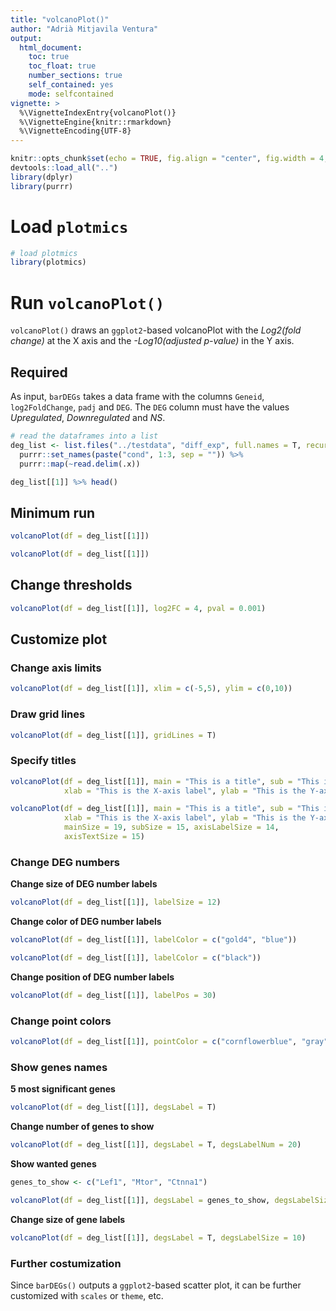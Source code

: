 ```yaml
---
title: "volcanoPlot()"
author: "Adrià Mitjavila Ventura"
output:
  html_document:
    toc: true
    toc_float: true
    number_sections: true
    self_contained: yes
    mode: selfcontained
vignette: >
  %\VignetteIndexEntry{volcanoPlot()}
  %\VignetteEngine{knitr::rmarkdown}
  %\VignetteEncoding{UTF-8}
---
```


```r
knitr::opts_chunk$set(echo = TRUE, fig.align = "center", fig.width = 4, fig.height = 4)
devtools::load_all("..")
library(dplyr)
library(purrr)
```

# Load `plotmics`

```r
# load plotmics
library(plotmics)
```

# Run `volcanoPlot()`

`volcanoPlot()` draws an `ggplot2`-based volcanoPlot with the *Log2(fold change)* at the X axis and the *-Log10(adjusted p-value)* in the Y axis.

## Required

As input, `barDEGs` takes a data frame with the columns `Geneid`, `log2FoldChange`, `padj` and `DEG`. The `DEG` column must have the values *Upregulated*, *Downregulated* and *NS*.

```r
# read the dataframes into a list
deg_list <- list.files("../testdata", "diff_exp", full.names = T, recursive = T) %>%
  purrr::set_names(paste("cond", 1:3, sep = "")) %>%
  purrr::map(~read.delim(.x))

deg_list[[1]] %>% head()
```

## Minimum  run

```r
volcanoPlot(df = deg_list[[1]])
```

```r
volcanoPlot(df = deg_list[[1]])
```

## Change thresholds

```r
volcanoPlot(df = deg_list[[1]], log2FC = 4, pval = 0.001)
```

## Customize plot

### Change axis limits

```r
volcanoPlot(df = deg_list[[1]], xlim = c(-5,5), ylim = c(0,10))
```

### Draw grid lines

```r
volcanoPlot(df = deg_list[[1]], gridLines = T)
```

### Specify titles

```r
volcanoPlot(df = deg_list[[1]], main = "This is a title", sub = "This is a subtitle", 
            xlab = "This is the X-axis label", ylab = "This is the Y-axis label")
```

```r
volcanoPlot(df = deg_list[[1]], main = "This is a title", sub = "This is a subtitle", 
            xlab = "This is the X-axis label", ylab = "This is the Y-axis label", 
            mainSize = 19, subSize = 15, axisLabelSize = 14, 
            axisTextSize = 15)
```

### Change DEG numbers

**Change size of DEG number labels**

```r
volcanoPlot(df = deg_list[[1]], labelSize = 12)
```

**Change color of DEG number labels**

```r
volcanoPlot(df = deg_list[[1]], labelColor = c("gold4", "blue"))
```

```r
volcanoPlot(df = deg_list[[1]], labelColor = c("black"))
```

**Change position of DEG number labels**

```r
volcanoPlot(df = deg_list[[1]], labelPos = 30)
```

### Change point colors

```r
volcanoPlot(df = deg_list[[1]], pointColor = c("cornflowerblue", "gray", "gold3"))
```

### Show genes names

**5 most significant genes**

```r
volcanoPlot(df = deg_list[[1]], degsLabel = T)
```

**Change number of genes to show**

```r
volcanoPlot(df = deg_list[[1]], degsLabel = T, degsLabelNum = 20)
```

**Show wanted genes**

```r
genes_to_show <- c("Lef1", "Mtor", "Ctnna1")

volcanoPlot(df = deg_list[[1]], degsLabel = genes_to_show, degsLabelSize = 5)
```

**Change size of gene labels**

```r
volcanoPlot(df = deg_list[[1]], degsLabel = T, degsLabelSize = 10)
```

### Further costumization

Since `barDEGs()` outputs a `ggplot2`-based scatter plot, it can be further customized with `scales` or `theme`, etc.

